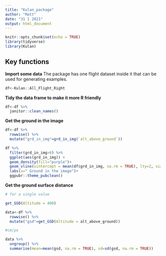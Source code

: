 ```yaml
---
title: "Kulan_package"
author: "Matt"
date: "31 1 2021"
output: html_document
---
```


```r
knitr::opts_chunk$set(echo = TRUE)
library(tidyverse)
library(Kulan)
```

## Key functions

**Import some data**
The package has one flight dataset inside it that can be used for generating examples. 


```r
df<-Kulan::All_Flight_Right
```

**Tidy the data frame to make it more R friendly**

```r
df<-df %>% 
  janitor::clean_names()

```

**Get the ground in the image**

```r
df<-df %>%
  rowwise() %>%
  mutate("grd_in_img"=grd_in_img(`alt_above_ground`)) 
```

```r

df %>% 
  filter(grd_in_img>0) %>% 
  ggplot(aes(grd_in_img)) +
  geom_density(fill="purple")+
  geom_vline(xintercept = mean(df$grd_in_img, na.rm = TRUE), lty=2, size=1)+
  labs(x=" Ground in the image")+
  ggpubr::theme_pubclean()

```

**Get the ground surface distance**

```r
# for a single value 

get_GSD(Altitude = 400)

```

```r
data<-df %>%
  rowwise() %>%
  mutate("gsd"=get_GSD(Altitude = alt_above_ground))

#cm/px

data %>% 
  ungroup() %>% 
  summarise(mean=mean(gsd, na.rm = TRUE), sd=sd(gsd, na.rm = TRUE))

```

